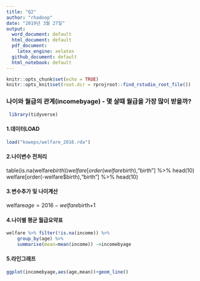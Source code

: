```yaml
---
title: "Q2"
author: "rhadoop"
date: "2019년 3월 27일"
output: 
  word_document: default
  html_document: default
  pdf_document: 
    latex_engine: xelatex
  github_document: default
  html_notebook: default
---
```


```r
knitr::opts_chunk$set(echo = TRUE)
knitr::opts_knit$set(root.dir = rprojroot::find_rstudio_root_file())
```
### 나이와 월급의 관계(incomebyage) - 몇 살때 월급을 가장 많이 받을까?
```r
 library(tidyverse)
```
#### 1.데이터LOAD
```r
load("koweps/welfare_2016.rda")
```
#### 2.나이변수 전처리 
table(is.na(welfare$birth))
welfare[order(welfare$birth),"birth"] %>% head(10)
welfare[order(-welfare$birth),"birth"] %>% head(10)

#### 3.변수추가 및 나이계산
welfare$age = 2016-welfare$birth+1

#### 4.나이별 평균 월급요약표
```r
welfare %>% filter(!is.na(income)) %>% 
    group_by(age) %>% 
    summarise(mean=mean(income)) ->incomebyage
```
#### 5.라인그래프
```r
ggplot(incomebyage,aes(age,mean))+geom_line()
```